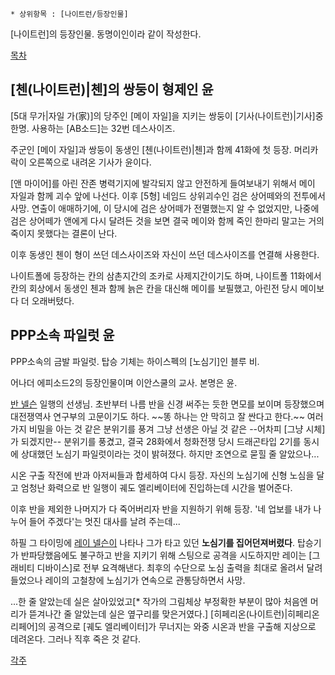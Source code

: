  * 상위항목 : [나이트런/등장인물]

[나이트런]의 등장인물. 동명이인이라 같이 작성한다.

[[목차]]

== [첸(나이트런)|첸]의 쌍둥이 형제인 윤 ==
[5대 무가|자일 가(家)]의 당주인 [메이 자일]을 지키는 쌍둥이 [기사(나이트런)|기사]중 한명. 사용하는 [AB소드]는 32번 데스사이즈.

주군인 [메이 자일]과 쌍둥이 동생인 [첸(나이트런)|첸]과 함께 41화에 첫 등장. 머리카락이 오른쪽으로 내려온 기사가 윤이다.

[앤 마이어]를 아린 잔존 병력기지에 발각되지 않고 안전하게 들여보내기 위해서 메이 자일과 함께 괴수 앞에 나선다. 이후 [5형] 네임드 상위괴수인 검은 상어떼와의 전투에서 사망. 연출이 애매하기에, 이 당시에 검은 상어떼가 전멸했는지 알 수 없었지만, 나중에 검은 상어떼가 앤에게 다시 달려든 것을 보면 결국 메이와 함께 죽인 한마리 말고는 거의 죽이지 못했다는 결론이 난다.

이후 동생인 첸이 형이 쓰던 데스사이즈와 자신이 쓰던 데스사이즈를 연결해 사용한다.

나이트폴에 등장하는 칸의 삼촌지간의 조카로 사제지간이기도 하며, 나이트폴 11화에서 칸의 회상에서 동생인 첸과 함께 늙은 칸을 대신해 메이를 보필했고, 아린전 당시 메이보다 더 오래버텼다.

== PPP소속 파일럿 윤 ==
PPP소속의 금발 파일럿. 탑승 기체는 하이스펙의 [노심기]인 블루 비.

어나더 에피소드2의 등장인물이며 이안스쿨의 교사. 본명은 윤.

[[반 넬슨]] 일행의 선생님. 초반부터 나름 반을 신경 써주는 듯한 면모를 보이며 등장했으며 대전쟁역사 연구부의 고문이기도 하다. ~~똥 하나는 안 막히고 잘 싼다고 한다.~~ 여러가지 비밀을 아는 것 같은 분위기를 풍겨 그냥 선생은 아닐 것 같은 --어차피 [그냥 시체]가 되겠지만-- 분위기를 풍겼고, 결국 28화에서 청화전쟁 당시 드래곤타입 2기를 동시에 상대했던 노심기 파일럿이라는 것이 밝혀졌다. 하지만 조연으로 묻힐 줄 알았으나...

시온 구출 작전에 반과 아저씨들과 합세하여 다시 등장. 자신의 노심기에 신형 노심을 달고 엄청난 화력으로 반 일행이 궤도 엘리베이터에 진입하는데 시간을 벌어준다.

이후 반을 제외한 나머지가 다 죽어버리자 반을 지원하기 위해 등장. '네 업보를 내가 나누어 들어 주겠다'는 멋진 대사를 날려 주는데...

하필 그 타이밍에 [[레이 넬슨]]이 나타나 그가 타고 있던 '''노심기를 집어던져버렸다'''. 탑승기가 반파당했음에도 불구하고 반을 지키기 위해 스팅으로 공격을 시도하지만 레이는 [그래비티 디바이스]로 전부 요격해낸다. 최후의 수단으로 노심 출력을 최대로 올려서 달려들었으나 레이의 고철창에 노심기가 연속으로 관통당하면서 사망.

...한 줄 알았는데 실은 살아있었고[* 작가의 그림체상 부정확한 부분이 많아 처음엔 머리가 뜯겨나간 줄 알았는데 실은 옆구리를 맞은거였다.] [히페리온(나이트런)|히페리온 리페어]의 공격으로 [궤도 엘리베이터]가 무너지는 와중 시온과 반을 구출해 지상으로 데려온다. 그러나 직후 죽은 것 같다.

[[각주]]
